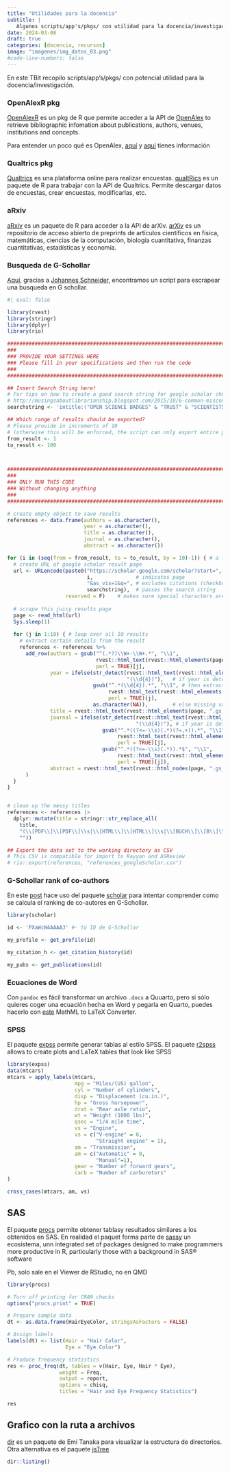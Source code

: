 ```yaml
---
title: "Utilidades para la docencia"
subtitle: | 
   Algunos scripts/app's/pkgs/ con utilidad para la docencia/investigación
date: 2024-03-08
draft: true
categories: [docencia, recursos]
image: "imagenes/img_datos_03.png"
#code-line-numbers: false
---
```


En este TBit recopilo scripts/app's/pkgs/ con potencial utilidad para la docencia/investigación.

### OpenAlexR pkg

[OpenAlexR](https://docs.ropensci.org/openalexR/) es un pkg de R que permite acceder a la API de [OpenAlex](https://openalex.org/) to retrieve bibliographic infomation about publications, authors, venues, institutions and concepts. 

Para entender un poco qué es OpenAlex, [aquí](https://instituciones.sld.cu/faenflidiadoce/2023/06/02/catalogo-openalex/) y [aquí](https://www.lluiscodina.com/openalex-scopus/) tienes información

### Qualtrics pkg

[Qualtrics](https://www.qualtrics.com/es/) es una plataforma online para realizar encuestas. 
[qualtRics](https://docs.ropensci.org/qualtRics/) es un paquete de R para trabajar con la API de Qualtrics. Permite descargar datos de encuestas, crear encuestas, modificarlas, etc. 


### aRxiv

[aRxiv](https://docs.ropensci.org/aRxiv/index.html) es un paquete de R para acceder a la API de arXiv.
[arXiv](https://arxiv.org/) es un repositorio de acceso abierto de preprints de artículos científicos en física, matemáticas, ciencias de la computación, biología cuantitativa, finanzas cuantitativas, estadísticas y economía.


### Busqueda de G-Schollar

[Aquí](https://github.com/j-5chneider/sysreview/blob/master/scrape_google_scholar/scrape_google_scholar.R), gracias a [Johannes Schneider](https://scicomm.xyz/@jschneider), encontramos un script para escrapear una busqueda en G schollar. 


```r
#| eval: false

library(rvest)
library(stringr)
library(dplyr)
library(rio)

############################################################################## #
###                                                                            #
### PROVIDE YOUR SETTINGS HERE                                              ####
### Please fill in your specifications and then run the code                   #
###                                                                            #
############################################################################## #

## Insert Search String here!
# For tips on how to create a good search string for google scholar check out
# http://musingsaboutlibrarianship.blogspot.com/2015/10/6-common-misconceptions-when-doing.html
searchstring <- 'intitle:("OPEN SCIENCE BADGES" & "TRUST" & "SCIENTISTS")'

## Which range of results should be exported?
# Please provide in increments of 10
# (otherwise this will be enforced, the script can only export entire pages of 10)
from_result <- 1
to_result <- 100



############################################################################## #
###                                                                            #
### ONLY RUN THIS CODE                                                      ####
### Without changing anything                                                  #
###                                                                            #
############################################################################## #

# create empty object to save results
references <- data.frame(authors = as.character(),
                         year = as.character(),
                         title = as.character(),
                         journal = as.character(),
                         abstract = as.character())

for (i in (seq(from = from_result, to = to_result, by = 10)-1)) { # a loop to scrape from several pages
  # create URL of google scholar result page
  url <- URLencode(paste0("https://scholar.google.com/scholar?start=", 
                          i,              # indicates page
                          "&as_vis=1&q=", # excludes citations (checkbox on the left)
                          searchstring),  # passes the search string
                   reserved = F)    # makes sure special characters are not encoded
  
  # scrape this juicy results page
  page <- read_html(url) 
  Sys.sleep(1)
  
  for (j in 1:10) { # loop over all 10 results
    # extract certain details from the result
    references <- references %>% 
      add_row(authors = gsub("^(.*?)\\W+-\\W+.*", "\\1", 
                             rvest::html_text(rvest::html_elements(page, ".gs_a")), 
                             perl = TRUE)[j],
              year = ifelse(str_detect(rvest::html_text(rvest::html_elements(page, ".gs_a"))[j],
                                       "(\\d{4})"),   # if year is detected
                            gsub("^.*(\\d{4}).*", "\\1", # then extract year
                                 rvest::html_text(rvest::html_elements(page, ".gs_a")),
                                 perl = TRUE)[j],
                            as.character(NA)),        # else missing value
              title = rvest::html_text(rvest::html_elements(page, ".gs_rt"))[j],
              journal = ifelse(str_detect(rvest::html_text(rvest::html_elements(page, ".gs_a"))[j],
                                          "(\\d{4})"), # if year is detected
                               gsub("^.*((?<=-\\s)(.*)(?=,+)).*", "\\1",  # then
                                    rvest::html_text(rvest::html_elements(page, ".gs_a")),
                                    perl = TRUE)[j],
                               gsub("^.*((?<=-\\s)(.*)).*$", "\\1",       # else
                                    rvest::html_text(rvest::html_elements(page, ".gs_a")),
                                    perl = TRUE)[j]),
              abstract = rvest::html_text(rvest::html_nodes(page, ".gs_rs"))[j]
      )
  }
}


# clean up the messy titles
references <- references |>
  dplyr::mutate(title = stringr::str_replace_all(
    title,
    "(\\[PDF\\]\\[PDF\\]\\s|\\[HTML\\]\\[HTML\\]\\s|\\[BUCH\\]\\[B\\]\\s)", 
    ""))

## Export the data set to the working directory as CSV
# This CSV is compatible for import to Rayyan and ASReview
# rio::export(references, "references_googleScholar.csv")

```


### G-Schollar rank of co-authors

En este [post](https://quantixed.org/2023/10/21/all-the-right-friends-how-does-google-scholar-rank-co-authors/) hace uso del paquete [scholar](https://github.com/jkeirstead/scholar) para intentar comprender como se calcula el ranking de co-autores en G-Schollar. 

```r
library(scholar)

id <- 'PXaWcW4AAAAJ' #- tú ID de G-Schollar

my_profile <- get_profile(id)

my_citation_h <- get_citation_history(id)

my_pubs <- get_publications(id)

```





### Ecuaciones de Word

Con `pandoc` es fácil transformar un archivo `.docx` a Quuarto, pero si sólo quieres coger una ecuación hecha en Word y pegarla en Quarto, puedes hacerlo con [este](https://jgostick.github.io/mml2latex/)  MathML to LaTeX Converter.

### SPSS

El paquete [expss](https://cran.r-project.org/web/packages/expss/index.html) permite generar tablas al estilo SPSS. El paquete [r2spss](https://cran.r-project.org/web/packages/r2spss/vignettes/r2spss-intro.pdf)  allows to create plots and LaTeX tables that look like SPSS

```r
library(expss)
data(mtcars)
mtcars = apply_labels(mtcars,
                      mpg = "Miles/(US) gallon",
                      cyl = "Number of cylinders",
                      disp = "Displacement (cu.in.)",
                      hp = "Gross horsepower",
                      drat = "Rear axle ratio",
                      wt = "Weight (1000 lbs)",
                      qsec = "1/4 mile time",
                      vs = "Engine",
                      vs = c("V-engine" = 0,
                             "Straight engine" = 1),
                      am = "Transmission",
                      am = c("Automatic" = 0,
                             "Manual"=1),
                      gear = "Number of forward gears",
                      carb = "Number of carburetors"
)

cross_cases(mtcars, am, vs)
```

## SAS

El paquete [procs](https://procs.r-sassy.org/) permite obtener tablasy resultados similares a los obtenidos en SAS. En realidad el paquet forma parte de [sassy](https://r-sassy.org/) un ecosistema, unn integrated set of packages designed to make programmers more productive in R, particularly those with a background in SAS® software

Pb, solo sale en el Viewer de RStudio, no en QMD

```r
library(procs)

# Turn off printing for CRAN checks
options("procs.print" = TRUE)

# Prepare sample data
dt <- as.data.frame(HairEyeColor, stringsAsFactors = FALSE)

# Assign labels
labels(dt) <- list(Hair = "Hair Color",
                   Eye = "Eye Color")

# Produce frequency statistics
res <- proc_freq(dt, tables = v(Hair, Eye, Hair * Eye),
                 weight = Freq,
                 output = report,
                 options = chisq,
                 titles = "Hair and Eye Frequency Statistics")

res
```


## Grafico con la ruta a archivos

[dir](https://emitanaka.org/dir/index.html) es un paquete de Emi Tanaka para visualizar la estructura de directorios. Otra alternativa es el paquete [jsTree](https://yonicd.github.io/jsTree/)

```r
dir::listing()
```

